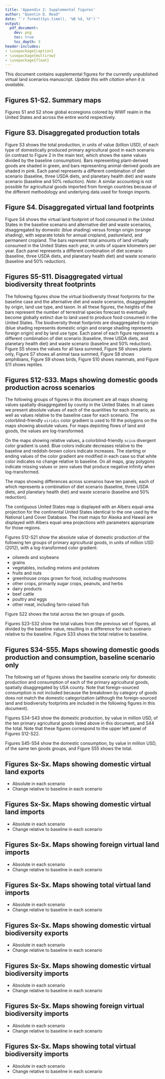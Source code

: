 ```yaml
---
title: 'Appendix 2: Supplemental figures'
author: "Quentin D. Read"
date: "`r format(Sys.time(), '%B %d, %Y')`"
output: 
  pdf_document:
    dev: png
    toc: true
    toc_depth: 3
header-includes:
- \usepackage{caption}
- \usepackage{multirow}
- \usepackage{float}
---
```


\newcommand{\fpfig}{/nfs/qread-data/cfs_io_analysis/scenario_v2_figs}

This document contains supplemental figures for the currently unpublished virtual land scenarios manuscript. *Update this with citation when it is available.*

\newpage

## Figures S1-S2. Summary maps

Figures S1 and S2 show global ecoregions colored by WWF realm in the United States and across the entire world respectively.

\begin{figure}[H]
\centerline{\includegraphics[width=0.8\textwidth]{\fpfig/usa_ecoregions.png}}
\caption*{Figure S1: United States map showing global ecoregions categorized by realm}
\end{figure}

\begin{figure}[H]
\centerline{\includegraphics[width=0.8\textwidth]{\fpfig/world_ecoregions.png}}
\caption*{Figure S2: World map showing global ecoregions categorized by realm}
\end{figure}

\newpage

## Figure S3. Disaggregated production totals

Figure S3 shows the total production, in units of value (billion USD), of each type of domestically produced primary agricultural good in each scenario (in contrast to Figure 2 in the main text, which shows the same values divided by the baseline consumption). Bars representing plant-derived goods are shaded in green, and bars representing animal-derived goods are shaded in pink. Each panel represents a different combination of diet scenario (baseline, three USDA diets, and planetary health diet) and waste scenario (baseline and 50% reduction). *Note*: A similar accounting is not possible for agricultural goods imported from foreign countries because of the different methodology and underlying data used for foreign imports.

\begin{figure}[H]
\centerline{\includegraphics[width=0.8\textwidth]{\fpfig/total_consumption_10_scenarios.png}}
\caption*{Figure S3: Total consumption of each primary domestic agricultural good in each scenario, by value}
\end{figure}

\newpage

## Figure S4. Disaggregated virtual land footprints

Figure S4 shows the virtual land footprint of food consumed in the United States in the baseline scenario and alternative diet and waste scenarios, disaggregated by domestic (blue shading) versus foreign origin (orange shading), with separate totals for annual cropland, pastureland, and permanent cropland. The bars represent total amounts of land virtually consumed in the United States each year, in units of square kilometers per year. Each panel represents a different combination of diet scenario (baseline, three USDA diets, and planetary health diet) and waste scenario (baseline and 50% reduction). 

\begin{figure}[H]
\centerline{\includegraphics[width=0.8\textwidth]{\fpfig/foreign_vs_domestic_vlt_by_scenario_10.png}}
\caption*{Figure S4: Total virtual land consumption in each scenario, by origin and land type}
\end{figure}

\newpage

## Figures S5-S11. Disaggregated virtual biodiversity threat footprints

The following figures show the virtual biodiversity threat footprints for the baseline case and the alternative diet and waste scenarios, disaggregated by origin, land use type, and taxon. In all these figures, the heights of the bars represent the number of terrestrial species forecast to eventually become globally extinct due to land used to produce food consumed in the United States. The biodiversity threat footprints are disaggregated by origin (blue shading represents domestic origin and orange shading represents foreign origin) and by land use type. Each panel of each figure represents a different combination of diet scenario (baseline, three USDA diets, and planetary health diet) and waste scenario (baseline and 50% reduction). Figure S5 shows the values for all taxa summed, Figure S6 shows plants only, Figure S7 shows all animal taxa summed, Figure S8 shows amphibians, Figure S9 shows birds, Figure S10 shows mammals, and Figure S11 shows reptiles.

\begin{figure}[H]
\centerline{\includegraphics[width=0.8\textwidth]{\fpfig/foreign_vs_domestic_alltaxaextinctions_by_scenario_10.png}}
\caption*{Figure S5: Total virtual biodiversity threat footprint in each scenario, by origin and land type: all taxa summed}
\end{figure}

\begin{figure}[H]
\centerline{\includegraphics[width=0.8\textwidth]{\fpfig/foreign_vs_domestic_plantextinctions_by_scenario_10.png}}
\caption*{Figure S6: Total virtual biodiversity threat footprint in each scenario, by origin and land type: plants}
\end{figure}

\begin{figure}[H]
\centerline{\includegraphics[width=0.8\textwidth]{\fpfig/foreign_vs_domestic_animalextinctions_by_scenario_10.png}}
\caption*{Figure S7: Total virtual biodiversity threat footprint in each scenario, by origin and land type: all animals summed}
\end{figure}

\begin{figure}[H]
\centerline{\includegraphics[width=0.8\textwidth]{\fpfig/foreign_vs_domestic_amphibianextinctions_by_scenario_10.png}}
\caption*{Figure S8: Total virtual biodiversity threat footprint in each scenario, by origin and land type: amphibians}
\end{figure}

\begin{figure}[H]
\centerline{\includegraphics[width=0.8\textwidth]{\fpfig/foreign_vs_domestic_birdextinctions_by_scenario_10.png}}
\caption*{Figure S9: Total virtual biodiversity threat footprint in each scenario, by origin and land type: birds}
\end{figure}

\begin{figure}[H]
\centerline{\includegraphics[width=0.8\textwidth]{\fpfig/foreign_vs_domestic_mammalextinctions_by_scenario_10.png}}
\caption*{Figure S10: Total virtual biodiversity threat footprint in each scenario, by origin and land type: mammals}
\end{figure}

\begin{figure}[H]
\centerline{\includegraphics[width=0.8\textwidth]{\fpfig/foreign_vs_domestic_reptileextinctions_by_scenario_10.png}}
\caption*{Figure S11: Total virtual biodiversity threat footprint in each scenario, by origin and land type: reptiles}
\end{figure}

\newpage

## Figures S12-S33. Maps showing domestic goods production across scenarios

The following groups of figures in this document are all maps showing values spatially disaggregated by county in the United States. In all cases we present absolute values of each of the quantities for each scenario, as well as values relative to the baseline case for each scenario. The colorblind-friendly `viridis` color gradient is used to fill the polygons on the maps showing absolute values. For maps depicting flows of land and goods, the values are log-transformed.

On the maps showing relative values, a colorblind-friendly `scico` divergent color gradient is used. Blue colors indicate decreases relative to the baseline and reddish-brown colors indicate increases. The starting or ending values of the color gradient are modified in each case so that white color indicates no change relative to baseline. On all maps, gray polygons indicate missing values or zero values that produce negative infinity when log-transformed.

The maps showing differences across scenarios have ten panels, each of which represents a combination of diet scenario (baseline, three USDA diets, and planetary health diet) and waste scenario (baseline and 50% reduction).

The contiguous United States map is displayed with an Albers equal-area projection for the continental United States identical to the one used by the National Land Cover Database. The inset maps for Alaska and Hawaii are displayed with Albers equal-area projections with parameters appropriate for those regions.

Figures S12-S21 show the absolute value of domestic production of the following ten groups of primary agricultural goods, in units of million USD (2012), with a log-transformed color gradient: 

- oilseeds and soybeans
- grains
- vegetables, including melons and potatoes
- fruits and nuts
- greenhouse crops grown for food, including mushrooms
- other crops, primarily sugar crops, peanuts, and herbs
- dairy products
- beef cattle
- poultry and eggs
- other meat, including farm-raised fish

Figure S22 shows the total across the ten groups of goods.

Figures S23-S32 show the total values from the previous set of figures, all divided by the baseline value, resulting in a difference for each scenario relative to the baseline. Figure S33 shows the total relative to baseline.

\begin{figure}[H]
\centerline{\includegraphics[width=0.8\textwidth]{\fpfig/paneled_maps/10scenarios_county_oilseeds_outbound.png}}
\caption*{Figure S12: Total production value of oilseeds in each county by diet and waste scenario}
\end{figure}

\begin{figure}[H]
\centerline{\includegraphics[width=0.8\textwidth]{\fpfig/paneled_maps/10scenarios_county_grains_outbound.png}}
\caption*{Figure S13: Total production value of grains in each county by diet and waste scenario}
\end{figure}

\begin{figure}[H]
\centerline{\includegraphics[width=0.8\textwidth]{\fpfig/paneled_maps/10scenarios_county_vegetables_outbound.png}}
\caption*{Figure S14: Total production value of vegetables in each county by diet and waste scenario}
\end{figure}

\begin{figure}[H]
\centerline{\includegraphics[width=0.8\textwidth]{\fpfig/paneled_maps/10scenarios_county_fruits_outbound.png}}
\caption*{Figure S15: Total production value of fruits and nuts in each county by diet and waste scenario}
\end{figure}

\begin{figure}[H]
\centerline{\includegraphics[width=0.8\textwidth]{\fpfig/paneled_maps/10scenarios_county_greenhouse_crops_outbound.png}}
\caption*{Figure S16: Total production value of greenhouse crops in each county by diet and waste scenario}
\end{figure}

\begin{figure}[H]
\centerline{\includegraphics[width=0.8\textwidth]{\fpfig/paneled_maps/10scenarios_county_other_crops_outbound.png}}
\caption*{Figure S17: Total production value of other crops in each county by diet and waste scenario}
\end{figure}

\begin{figure}[H]
\centerline{\includegraphics[width=0.8\textwidth]{\fpfig/paneled_maps/10scenarios_county_dairy_outbound.png}}
\caption*{Figure S18: Total production value of dairy products in each county by diet and waste scenario}
\end{figure}

\begin{figure}[H]
\centerline{\includegraphics[width=0.8\textwidth]{\fpfig/paneled_maps/10scenarios_county_beef_outbound.png}}
\caption*{Figure S19: Total production value of beef cattle in each county by diet and waste scenario}
\end{figure}

\begin{figure}[H]
\centerline{\includegraphics[width=0.8\textwidth]{\fpfig/paneled_maps/10scenarios_county_poultry_outbound.png}}
\caption*{Figure S20: Total production value of poultry and eggs in each county by diet and waste scenario}
\end{figure}

\begin{figure}[H]
\centerline{\includegraphics[width=0.8\textwidth]{\fpfig/paneled_maps/10scenarios_county_other_meat_outbound.png}}
\caption*{Figure S21: Total production value of other meat (including farmed fish) in each county by diet and waste scenario}
\end{figure}

\begin{figure}[H]
\centerline{\includegraphics[width=0.8\textwidth]{\fpfig/paneled_maps/10scenarios_county_total_outbound.png}}
\caption*{Figure S22: Total production value of all agricultural goods in each county by diet and waste scenario}
\end{figure}

\begin{figure}[H]
\centerline{\includegraphics[width=0.8\textwidth]{\fpfig/paneled_maps/10scenarios_county_oilseeds_outbound_vs_baseline.png}}
\caption*{Figure S23: Production relative to baseline of oilseeds in each county by diet and waste scenario}
\end{figure}

\begin{figure}[H]
\centerline{\includegraphics[width=0.8\textwidth]{\fpfig/paneled_maps/10scenarios_county_grains_outbound_vs_baseline.png}}
\caption*{Figure S24: Production relative to baseline of grains in each county by diet and waste scenario}
\end{figure}

\begin{figure}[H]
\centerline{\includegraphics[width=0.8\textwidth]{\fpfig/paneled_maps/10scenarios_county_vegetables_outbound_vs_baseline.png}}
\caption*{Figure S25: Production relative to baseline of vegetables in each county by diet and waste scenario}
\end{figure}

\begin{figure}[H]
\centerline{\includegraphics[width=0.8\textwidth]{\fpfig/paneled_maps/10scenarios_county_fruits_outbound_vs_baseline.png}}
\caption*{Figure S26: Production relative to baseline of fruits and nuts in each county by diet and waste scenario}
\end{figure}

\begin{figure}[H]
\centerline{\includegraphics[width=0.8\textwidth]{\fpfig/paneled_maps/10scenarios_county_greenhouse_crops_outbound_vs_baseline.png}}
\caption*{Figure S27: Production relative to baseline of greenhouse crops in each county by diet and waste scenario}
\end{figure}

\begin{figure}[H]
\centerline{\includegraphics[width=0.8\textwidth]{\fpfig/paneled_maps/10scenarios_county_other_crops_outbound_vs_baseline.png}}
\caption*{Figure S28: Production relative to baseline of other crops in each county by diet and waste scenario}
\end{figure}

\begin{figure}[H]
\centerline{\includegraphics[width=0.8\textwidth]{\fpfig/paneled_maps/10scenarios_county_dairy_outbound_vs_baseline.png}}
\caption*{Figure S29: Production relative to baseline of dairy products in each county by diet and waste scenario}
\end{figure}

\begin{figure}[H]
\centerline{\includegraphics[width=0.8\textwidth]{\fpfig/paneled_maps/10scenarios_county_beef_outbound_vs_baseline.png}}
\caption*{Figure S30: Production relative to baseline of beef cattle in each county by diet and waste scenario}
\end{figure}

\begin{figure}[H]
\centerline{\includegraphics[width=0.8\textwidth]{\fpfig/paneled_maps/10scenarios_county_poultry_outbound_vs_baseline.png}}
\caption*{Figure S31: Production relative to baseline of poultry and eggs in each county by diet and waste scenario}
\end{figure}

\begin{figure}[H]
\centerline{\includegraphics[width=0.8\textwidth]{\fpfig/paneled_maps/10scenarios_county_other_meat_outbound_vs_baseline.png}}
\caption*{Figure S32: Production relative to baseline of other meat (including farmed fish) in each county by diet and waste scenario}
\end{figure}

\begin{figure}[H]
\centerline{\includegraphics[width=0.8\textwidth]{\fpfig/paneled_maps/10scenarios_county_total_outbound_vs_baseline.png}}
\caption*{Figure S33: Production relative to baseline of all agricultural goods in each county by diet and waste scenario}
\end{figure}

\newpage

## Figures S34-S55. Maps showing domestic goods production and consumption, baseline scenario only

The following set of figures shows the baseline scenario only for domestic production and consumption of each of the primary agricultural goods, spatially disaggregated by USA county. Note that foreign-sourced consumption is not included because the breakdown by category of goods does not match the domestic categorization (although the foreign-sourced land and biodiversity footprints are included in the following figures in this document). 

Figures S34-S43 show the domestic production, by value in million USD, of the ten primary agricultural goods listed above in this document, and S44 the total. Note that these figures correspond to the upper left panel of Figures S12-S22.

Figures S45-S54 show the domestic consumption, by value in million USD, of the same ten goods groups, and Figure S55 shows the total. 

\begin{figure}[H]
\centerline{\includegraphics[width=0.6\textwidth]{\fpfig/baseline_maps/oilseeds_outbound_baseline.png}}
\caption*{Figure S34: Total production value of oilseeds in each county in the baseline scenario}
\end{figure}

\begin{figure}[H]
\centerline{\includegraphics[width=0.6\textwidth]{\fpfig/baseline_maps/grains_outbound_baseline.png}}
\caption*{Figure S35: Total production value of grains in each county in the baseline scenario}
\end{figure}

\begin{figure}[H]
\centerline{\includegraphics[width=0.6\textwidth]{\fpfig/baseline_maps/vegetables_outbound_baseline.png}}
\caption*{Figure S36: Total production value of vegetables in each county in the baseline scenario}
\end{figure}

\begin{figure}[H]
\centerline{\includegraphics[width=0.6\textwidth]{\fpfig/baseline_maps/fruits_outbound_baseline.png}}
\caption*{Figure S37: Total production value of fruits and nuts in each county in the baseline scenario}
\end{figure}

\begin{figure}[H]
\centerline{\includegraphics[width=0.6\textwidth]{\fpfig/baseline_maps/greenhouse_crops_outbound_baseline.png}}
\caption*{Figure S38: Total production value of greenhouse crops in each county in the baseline scenario}
\end{figure}

\begin{figure}[H]
\centerline{\includegraphics[width=0.6\textwidth]{\fpfig/baseline_maps/other_crops_outbound_baseline.png}}
\caption*{Figure S39: Total production value of other crops in each county in the baseline scenario}
\end{figure}

\begin{figure}[H]
\centerline{\includegraphics[width=0.6\textwidth]{\fpfig/baseline_maps/dairy_outbound_baseline.png}}
\caption*{Figure S40: Total production value of dairy products in each county in the baseline scenario}
\end{figure}

\begin{figure}[H]
\centerline{\includegraphics[width=0.6\textwidth]{\fpfig/baseline_maps/beef_outbound_baseline.png}}
\caption*{Figure S41: Total production value of beef cattle in each county in the baseline scenario}
\end{figure}

\begin{figure}[H]
\centerline{\includegraphics[width=0.6\textwidth]{\fpfig/baseline_maps/poultry_outbound_baseline.png}}
\caption*{Figure S42: Total production value of poultry and eggs in each county in the baseline scenario}
\end{figure}

\begin{figure}[H]
\centerline{\includegraphics[width=0.6\textwidth]{\fpfig/baseline_maps/other_meat_outbound_baseline.png}}
\caption*{Figure S43: Total production value of other meat (including farmed fish) in each county in the baseline scenario}
\end{figure}

\begin{figure}[H]
\centerline{\includegraphics[width=0.6\textwidth]{\fpfig/baseline_maps/total_outbound_baseline.png}}
\caption*{Figure S44: Total production value of all agricultural goods in each county in the baseline scenario}
\end{figure}

\begin{figure}[H]
\centerline{\includegraphics[width=0.6\textwidth]{\fpfig/baseline_maps/oilseeds_inbound_baseline.png}}
\caption*{Figure S45: Total consumption value of oilseeds in each county in the baseline scenario}
\end{figure}

\begin{figure}[H]
\centerline{\includegraphics[width=0.6\textwidth]{\fpfig/baseline_maps/grains_inbound_baseline.png}}
\caption*{Figure S46: Total consumption value of grains in each county in the baseline scenario}
\end{figure}

\begin{figure}[H]
\centerline{\includegraphics[width=0.6\textwidth]{\fpfig/baseline_maps/vegetables_inbound_baseline.png}}
\caption*{Figure S47: Total consumption value of vegetables in each county in the baseline scenario}
\end{figure}

\begin{figure}[H]
\centerline{\includegraphics[width=0.6\textwidth]{\fpfig/baseline_maps/fruits_inbound_baseline.png}}
\caption*{Figure S48: Total consumption value of fruits and nuts in each county in the baseline scenario}
\end{figure}

\begin{figure}[H]
\centerline{\includegraphics[width=0.6\textwidth]{\fpfig/baseline_maps/greenhouse_crops_inbound_baseline.png}}
\caption*{Figure S49: Total consumption value of greenhouse crops in each county in the baseline scenario}
\end{figure}

\begin{figure}[H]
\centerline{\includegraphics[width=0.6\textwidth]{\fpfig/baseline_maps/other_crops_inbound_baseline.png}}
\caption*{Figure S50: Total consumption value of other crops in each county in the baseline scenario}
\end{figure}

\begin{figure}[H]
\centerline{\includegraphics[width=0.6\textwidth]{\fpfig/baseline_maps/dairy_inbound_baseline.png}}
\caption*{Figure S51: Total consumption value of dairy products in each county in the baseline scenario}
\end{figure}

\begin{figure}[H]
\centerline{\includegraphics[width=0.6\textwidth]{\fpfig/baseline_maps/beef_inbound_baseline.png}}
\caption*{Figure S52: Total consumption value of beef cattle in each county in the baseline scenario}
\end{figure}

\begin{figure}[H]
\centerline{\includegraphics[width=0.6\textwidth]{\fpfig/baseline_maps/poultry_inbound_baseline.png}}
\caption*{Figure S53: Total consumption value of poultry and eggs in each county in the baseline scenario}
\end{figure}

\begin{figure}[H]
\centerline{\includegraphics[width=0.6\textwidth]{\fpfig/baseline_maps/other_meat_inbound_baseline.png}}
\caption*{Figure S54: Total consumption value of other meat (including farmed fish) in each county in the baseline scenario}
\end{figure}

\begin{figure}[H]
\centerline{\includegraphics[width=0.6\textwidth]{\fpfig/baseline_maps/total_inbound_baseline.png}}
\caption*{Figure S55: Total consumption value of all agricultural goods in each county in the baseline scenario}
\end{figure}

\newpage

## Figures Sx-Sx. Maps showing domestic virtual land exports

- Absolute in each scenario
- Change relative to baseline in each scenario

\newpage

## Figures Sx-Sx. Maps showing domestic virtual land imports

- Absolute in each scenario
- Change relative to baseline in each scenario

\newpage

## Figures Sx-Sx. Maps showing foreign virtual land imports

- Absolute in each scenario
- Change relative to baseline in each scenario

\newpage

## Figures Sx-Sx. Maps showing total virtual land imports

- Absolute in each scenario
- Change relative to baseline in each scenario

\newpage

## Figures Sx-Sx. Maps showing domestic virtual biodiversity exports

- Absolute in each scenario
- Change relative to baseline in each scenario

\newpage

## Figures Sx-Sx. Maps showing domestic virtual biodiversity imports

- Absolute in each scenario
- Change relative to baseline in each scenario

\newpage

## Figures Sx-Sx. Maps showing foreign virtual biodiversity imports

- Absolute in each scenario
- Change relative to baseline in each scenario

\newpage

## Figures Sx-Sx. Maps showing total virtual biodiversity imports

- Absolute in each scenario
- Change relative to baseline in each scenario
